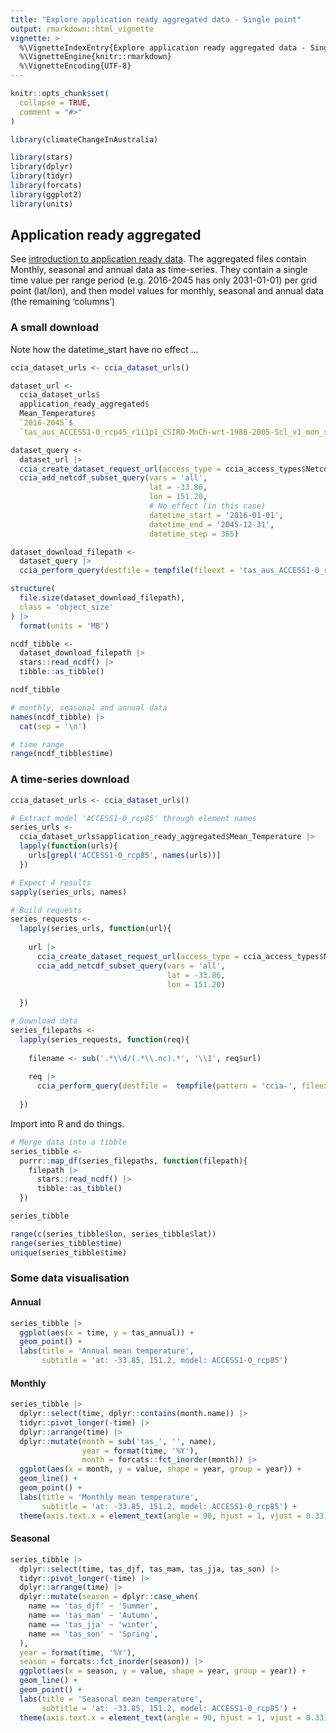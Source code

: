 ```yaml
---
title: "Explore application ready aggregated data - Single point"
output: rmarkdown::html_vignette
vignette: >
  %\VignetteIndexEntry{Explore application ready aggregated data - Single point}
  %\VignetteEngine{knitr::rmarkdown}
  %\VignetteEncoding{UTF-8}
---
```


```r
knitr::opts_chunk$set(
  collapse = TRUE,
  comment = "#>"
)
```

```r
library(climateChangeInAustralia)

library(stars)
library(dplyr)
library(tidyr)
library(forcats)
library(ggplot2)
library(units)
```

## Application ready aggregated

See [introduction to application ready data](https://www.climatechangeinaustralia.gov.au/en/obtain-data/application-ready-data/).
The aggregated files contain Monthly, seasonal and annual data as time-series. They 
contain a single time value per range period (e.g. 2016-2045 has only 2031-01-01) per grid point (lat/lon),
and then model values for monthly, seasonal and annual data (the remaining 'columns')

### A small download

Note how the datetime_start have no effect ...

```r
ccia_dataset_urls <- ccia_dataset_urls()

dataset_url <- 
  ccia_dataset_urls$
  application_ready_aggregated$
  Mean_Temperature$
  `2016-2045`$
  `tas_aus_ACCESS1-0_rcp45_r1i1p1_CSIRO-MnCh-wrt-1986-2005-Scl_v1_mon_seasavg_2016-2045_clim.nc`

dataset_query <-
  dataset_url |>
  ccia_create_dataset_request_url(access_type = ccia_access_types$NetcdfSubset) |>
  ccia_add_netcdf_subset_query(vars = 'all',
                               lat = -33.86,
                               lon = 151.20,
                               # No effect (in this case)
                               datetime_start = '2016-01-01',
                               datetime_end = '2045-12-31',
                               datetime_step = 365)

dataset_download_filepath <-
  dataset_query |>
  ccia_perform_query(destfile = tempfile(fileext = 'tas_aus_ACCESS1-0_rcp45_seasavg_2016-2045.nc'))

structure(
  file.size(dataset_download_filepath),
  class = 'object_size'
) |>
  format(units = 'MB')
```

```r
ncdf_tibble <-
  dataset_download_filepath |>
  stars::read_ncdf() |>
  tibble::as_tibble()

ncdf_tibble
```

```r
# monthly, seasonal and annual data
names(ncdf_tibble) |>
  cat(sep = '\n')

# time range
range(ncdf_tibble$time)
```

### A time-series download

```r
ccia_dataset_urls <- ccia_dataset_urls()

# Extract model 'ACCESS1-0_rcp85' through element names
series_urls <-
  ccia_dataset_urls$application_ready_aggregated$Mean_Temperature |>
  lapply(function(urls){
    urls[grepl('ACCESS1-0_rcp85', names(urls))]
  })

# Expect 4 results
sapply(series_urls, names)

# Build requests
series_requests <-
  lapply(series_urls, function(url){
    
    url |>
      ccia_create_dataset_request_url(access_type = ccia_access_types$NetcdfSubset) |>
      ccia_add_netcdf_subset_query(vars = 'all',
                                   lat = -33.86,
                                   lon = 151.20)
    
  })

# Download data
series_filepaths <-
  lapply(series_requests, function(req){
    
    filename <- sub('.*\\d/(.*\\.nc).*', '\\1', req$url)
  
    req |>
      ccia_perform_query(destfile =  tempfile(pattern = 'ccia-', fileext = filename))
    
  })
```

Import into R and do things.

```r
# Merge data into a tibble
series_tibble <-
  purrr::map_df(series_filepaths, function(filepath){
    filepath |>
      stars::read_ncdf() |>
      tibble::as_tibble()
  })
```

```r
series_tibble

range(c(series_tibble$lon, series_tibble$lat))
range(series_tibble$time)
unique(series_tibble$time)
```

### Some data visualisation

#### Annual

```r
series_tibble |>
  ggplot(aes(x = time, y = tas_annual)) +
  geom_point() +
  labs(title = 'Annual mean temperature', 
       subtitle = 'at: -33.85, 151.2, model: ACCESS1-0_rcp85')
```

#### Monthly

```r
series_tibble |>
  dplyr::select(time, dplyr::contains(month.name)) |>
  tidyr::pivot_longer(-time) |>
  dplyr::arrange(time) |>
  dplyr::mutate(month = sub('tas_', '', name),
                year = format(time, '%Y'),
                month = forcats::fct_inorder(month)) |>
  ggplot(aes(x = month, y = value, shape = year, group = year)) +
  geom_line() +
  geom_point() +
  labs(title = 'Monthly mean temperature', 
       subtitle = 'at: -33.85, 151.2, model: ACCESS1-0_rcp85') +
  theme(axis.text.x = element_text(angle = 90, hjust = 1, vjust = 0.33))
```

#### Seasonal

```r
series_tibble |>
  dplyr::select(time, tas_djf, tas_mam, tas_jja, tas_son) |>
  tidyr::pivot_longer(-time) |>
  dplyr::arrange(time) |>
  dplyr::mutate(season = dplyr::case_when(
    name == 'tas_djf' ~ 'Summer',
    name == 'tas_mam' ~ 'Autumn',
    name == 'tas_jja' ~ 'winter',
    name == 'tas_son' ~ 'Spring',
  ),
  year = format(time, '%Y'),
  season = forcats::fct_inorder(season)) |>
  ggplot(aes(x = season, y = value, shape = year, group = year)) +
  geom_line() +
  geom_point() +
  labs(title = 'Seasonal mean temperature', 
       subtitle = 'at: -33.85, 151.2, model: ACCESS1-0_rcp85') +
  theme(axis.text.x = element_text(angle = 90, hjust = 1, vjust = 0.33))
```



